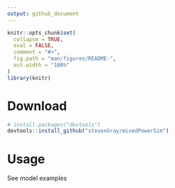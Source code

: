```yaml
---
output: github_document
---
```


<!-- README.md is generated from README.Rmd. Please edit that file -->

```r
knitr::opts_chunk$set(
  collapse = TRUE,
  eval = FALSE,
  comment = "#>",
  fig.path = "man/figures/README-",
  out.width = "100%"
)
library(knitr)
```

# Download
```r
# install.packages("devtools")
devtools::install_github("stevenGray/mixedPowerSim")
```

# Usage
See model examples



